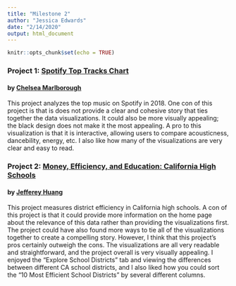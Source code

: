 ```yaml
---
title: "Milestone 2"
author: "Jessica Edwards"
date: "2/14/2020"
output: html_document
---
```


```r
knitr::opts_chunk$set(echo = TRUE)
```

### Project 1: [Spotify Top Tracks Chart](https://chelseamarlborough.shinyapps.io/spotify_top_100_2018/)
#### by [Chelsea Marlborough](https://github.com/chelseamarlborough)

This project analyzes the top music on Spotify in 2018. One con of this project is that is does not provide a clear and cohesive story that ties together the data visualizations. It could also be more visually appealing; the black design does not make it the most appealing. A pro to this visualization is that it is interactive, allowing users to compare acousticness, dancebility, energy, etc. I also like how many of the visualizations are very clear and easy to read. 


### Project 2: [Money, Efficiency, and Education: California High Schools](https://jeffereyhuang.shinyapps.io/ca-edu-spend-effects/)
#### by [Jefferey Huang](https://github.com/jeffereyhuang/ca-school-district-efficiency)

This project measures district efficiency in California high schools. A con of this project is that it could provide more information on the home page about the relevance of this data rather than providing the visualizations first. The project could have also found more ways to tie all of the visualizations together to create a compelling story. However, I think that this project's pros certainly outweigh the cons. The visualizations are all very readable and straightforward, and the project overall is very visually appealing. I enjoyed the "Explore School Districts" tab and viewing the differences between different CA school districts, and I also liked how you could sort the "10 Most Efficient School Districts" by several different columns.



